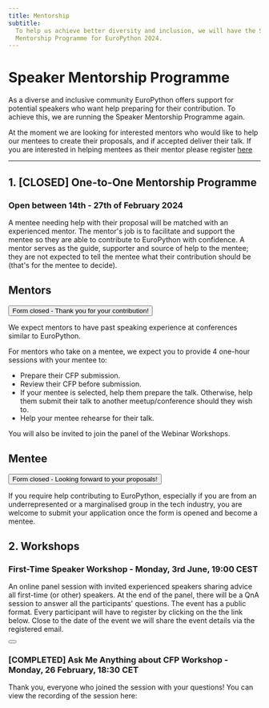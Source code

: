 ```yaml
---
title: Mentorship
subtitle:
  To help us achieve better diversity and inclusion, we will have the Speaker
  Mentorship Programme for EuroPython 2024.
---
```


# Speaker Mentorship Programme

As a diverse and inclusive community EuroPython offers support for potential speakers who want help preparing for their contribution. To achieve this, we are running the Speaker Mentorship Programme again.

At the moment we are looking for interested mentors who would like to help our mentees to create their proposals, and if accepted deliver their talk. If you are interested in helping mentees as their mentor please register [here](https://forms.gle/CjaWHxrpjqmZtmVC9)

---

## 1. [CLOSED] One-to-One Mentorship Programme

### Open between 14th - 27th of February 2024

A mentee needing help with their proposal will be matched with an experienced mentor. The mentor's job is to facilitate and support the mentee so they are able to contribute to EuroPython with confidence. A mentor serves as the guide, supporter and source of help to the mentee; they are not expected to tell the mentee what their contribution should be (that's for the mentee to decide).

## Mentors

<div style={{textAlign: "center", marginBottom: 10}}>
<Button>Form closed - Thank you for your contribution!</Button>
</div>

We expect mentors to have past speaking experience at conferences similar to EuroPython.

For mentors who take on a mentee, we expect you to provide 4 one-hour sessions with your mentee to:

- Prepare their CFP submission.
- Review their CFP before submission.
- If your mentee is selected, help them prepare the talk. Otherwise, help them submit their talk to another meetup/conference should they wish to.
- Help your mentee rehearse for their talk.

You will also be invited to join the panel of the Webinar Workshops.

## Mentee

<div style={{textAlign: "center", marginBottom: 10}}>
<Button>Form closed - Looking forward to your proposals!</Button>
</div>

If you require help contributing to EuroPython, especially if you are from an underrepresented or a marginalised group in the tech industry, you are welcome to submit your application once the form is opened and become a mentee.

## 2. Workshops

### First-Time Speaker Workshop - Monday, 3rd June, 19:00 CEST

An online panel session with invited experienced speakers sharing advice all first-time (or other) speakers. At the end of the panel, there will be a QnA session to answer all the participants' questions. The event has a public format. Every participant will have to register by clicking on the the link below. Close to the date of the event we will share the event details via the registered email.

<div style={{textAlign: "center", marginBottom: 15}}>
<Button children="Apply for First-Time Speaker Workshop" href="https://forms.gle/uK4VKpCb9kDu5rRz7" />
</div>

### [COMPLETED] Ask Me Anything about CFP Workshop - Monday, 26 February, 18:30 CET

Thank you, everyone who joined the session with your questions! You can view the recording of the session here:

<YouTube id="EiCfmf6QVIA" />
